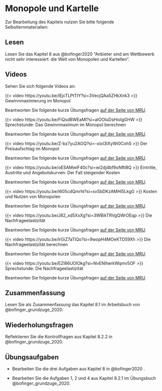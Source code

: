 # Monopole und Kartelle

Zur Bearbeitung des Kapitels nutzen Sie bitte folgende Selbstlernmaterialien:

## Lesen

Lesen Sie das Kapitel 8 aus @bofinger2020 "Anbieter sind am Wettbewerb nicht sehr interessiert: die Welt von Monopolen und Kartellen".

## Videos

Sehen Sie sich folgende Videos an:

::: {#vid-mono1}
{{< video https://youtu.be/IEjcTLPtTIY?si=3VecjQAa5ZHkXnk3 >}}
Gewinnmaximierung im Monopol
:::

Beantworten Sie folgende kurze Übungsfragen [auf der Seite von MRU](https://mru.org/practice-questions/maximizing-profit-under-monopoly-practice-questions).

::: {.callout-tip collapse="true" title="Video: Sprechstunde: Das Gewinnmaximum im Monopol berechnen"}
<div>

::: {#vid-mon2}
{{< video https://youtu.be/FiQsdBWEaMI?si=aIOOluDsHioIgGHW >}} 
Sprechstunde: Das Gewinnmaximum im Monopol berechnen
:::

</div>

Beantworten Sie folgende kurze Übungsfragen [auf der Seite von MRU](https://mru.org/practice-questions/office-hours-calculating-monopoly-profit-practice-questions).
:::

::: {.callout-tip collapse="true" title="Video: Der Preisaufschlag im Monopol"}
<div>

::: {#vid-mon3}
{{< video https://youtu.be/Z-bz7yu2AOQ?si=-xioI3IXyWi0CohS >}} 
Der Preisaufschlag im Monopol
:::

</div>

Beantworten Sie folgende kurze Übungsfragen [auf der Seite von MRU](https://mru.org/practice-questions/monopoly-markup-practice-questions).
:::

::: {.callout-tip collapse="true" title="Video: Eintritte, Austritte und Angebotskurven: Der Fall steigender Kosten"}
<div>

::: {#vid-mon4}
{{< video https://youtu.be/oESAMwiF40c?si=wi2dj4bf9oNftl8Q >}} 
Eintritte, Austritte und Angebotskurven: Der Fall steigender Kosten
:::

</div>

Beantworten Sie folgende kurze Übungsfragen [auf der Seite von MRU](https://mru.org/practice-questions/consumer-optimization-practice-questions).
:::




::: {.callout-tip collapse="true" title="Video: Kosten und Nutzen von Monopolen"}
<div>

::: {#vid-mon5}
{{< video https://youtu.be/i605cdQmrhI?si=svSbDKzAMHl5LkgG >}}
Kosten und Nutzen von Monopolen
:::

</div>

Beantworten Sie folgende kurze Übungsfragen [auf der Seite von MRU](https://mru.org/practice-questions/costs-and-benefits-monopoly-practice-questions).

:::



::: {.callout-note collapse="true" title="Bonusmaterial zur Nachfrageelastizität"}
<div>

::: {#vid-mon6}
{{< video https://youtu.be/J82_xd5XxXg?si=3WBikTRVgQWrOEqp >}}
Die Nachfrageelastizität
:::

</div>

Beantworten Sie folgende kurze Übungsfragen [auf der Seite von MRU](https://mru.org/practice-questions/elasticity-demand-practice-questions).




<div>

::: {#vid-mon7}
{{< video https://youtu.be/lrGiZ7aTlQo?si=9wopH4MOeKTD59Xh >}}
Die Nachfrageelastizität berechnen
:::

</div>

Beantworten Sie folgende kurze Übungsfragen [auf der Seite von MRU](https://mru.org/practice-questions/calculating-elasticity-demand-practice-questions).



<div>

::: {#vid-mon8}
{{< video  https://youtu.be/EZl86UOlOkg?si=NvENlherkWqmv5OF >}}
Sprechstunde: Die Nachfrageelastizität
:::

</div>

Beantworten Sie folgende kurze Übungsfragen [auf der Seite von MRU](https://mru.org/practice-questions/office-hours-elasticity-practice-questions).

:::


## Zusammenfassung

Lesen Sie als Zusammenfassung das Kapitel 8.1 im Arbeitsbuch von @bofinger_grundzuge_2020.

## Wiederholungsfragen

Reflektieren Sie die Kontrollfragen aus Kapitel 8.2.2 in @bofinger_grundzuge_2020.



## Übungsaufgaben

-   Bearbeiten Sie die drei Aufgaben aus Kapitel 8 in @bofinger2020 .

-   Bearbeiten Sie die Aufgaben 1, 2 und 4 aus Kapitel 8.2.1 im Übungsbuch @bofinger_grundzuge_2020.
